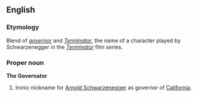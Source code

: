 {{rfd}}
==English==

===Etymology===
Blend of ''[[governor]]'' and ''[[Terminator]]'', the name of a character played by Schwarzenegger in the ''[[w:The Terminator|Terminator]]'' film series.

===Proper noun===
'''The Governator'''

# Ironic nickname for [[w:Arnold Schwarzenegger|Arnold Schwarzenegger]] as governor of [[California]].